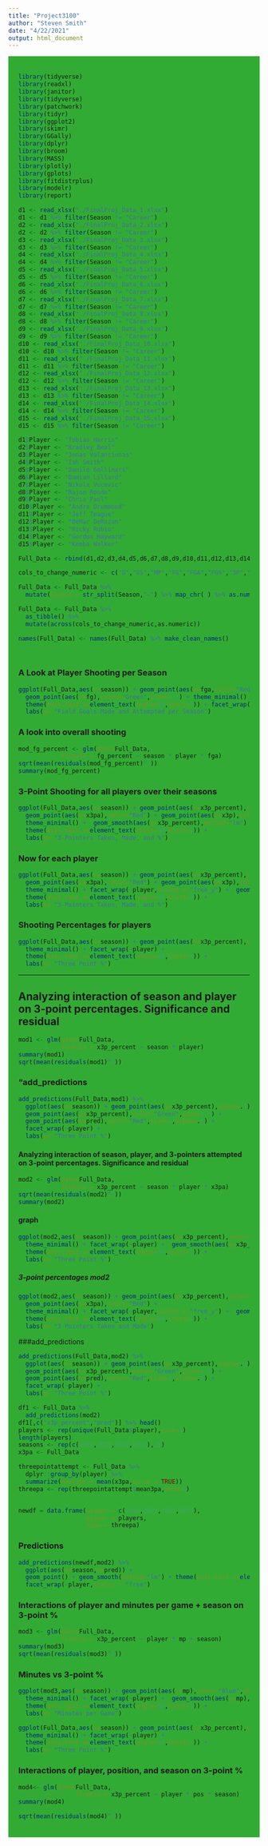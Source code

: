 ```yaml
---
title: "Project3100"
author: "Steven Smith"
date: "4/22/2021"
output: html_document
---
```


<style type="text/css">
.main-container {
  max-width:1800px;
  margin-left: auto;
  margin-right; auto;
}
</style>

<style>
div.green { background-color:#32ab34; border-radius: Spx; padding: 20px;}
</style>
<div class = "green">

```r
library(tidyverse)
library(readxl)
library(janitor)
library(tidyverse)
library(patchwork)
library(tidyr)
library(ggplot2)
library(skimr)
library(GGally)
library(dplyr)
library(broom)
library(MASS)
library(plotly)
library(gplots)
library(fitdistrplus)
library(modelr)
library(report)

d1 <- read_xlsx("./FinalProj_Data_1.xlsx")
d1 <- d1 %>% filter(Season != "Career")
d2 <- read_xlsx("./FinalProj_Data_2.xlsx")
d2 <- d2 %>% filter(Season != "Career")
d3 <- read_xlsx("./FinalProj_Data_3.xlsx")
d3 <- d3 %>% filter(Season != "Career")
d4 <- read_xlsx("./FinalProj_Data_4.xlsx")
d4 <- d4 %>% filter(Season != "Career")
d5 <- read_xlsx("./FinalProj_Data_5.xlsx")
d5 <- d5 %>% filter(Season != "Career")
d6 <- read_xlsx("./FinalProj_Data_6.xlsx")
d6 <- d6 %>% filter(Season != "Career")
d7 <- read_xlsx("./FinalProj_Data_7.xlsx")
d7 <- d7 %>% filter(Season != "Career")
d8 <- read_xlsx("./FinalProj_Data_8.xlsx")
d8 <- d8 %>% filter(Season != "Career")
d9 <- read_xlsx("./FinalProj_Data_9.xlsx")
d9 <- d9 %>% filter(Season != "Career")
d10 <- read_xlsx("./FinalProj_Data_10.xlsx")
d10 <- d10 %>% filter(Season != "Career")
d11 <- read_xlsx("./FinalProj_Data_11.xlsx")
d11 <- d11 %>% filter(Season != "Career")
d12 <- read_xlsx("./FinalProj_Data_12.xlsx")
d12 <- d12 %>% filter(Season != "Career")
d13 <- read_xlsx("./FinalProj_Data_13.xlsx")
d13 <- d13 %>% filter(Season != "Career")
d14 <- read_xlsx("./FinalProj_Data_14.xlsx")
d14 <- d14 %>% filter(Season != "Career")
d15 <- read_xlsx("./FinalProj_Data_15.xlsx")
d15 <- d15 %>% filter(Season != "Career")

d1$Player <- "Tobias Harris"
d2$Player <- "Bradley Beal"
d3$Player <- "Jonas Valanciunas"
d4$Player <- "Ish Smith"
d5$Player <- "Danilo Gallinari"
d6$Player <- "Damian Lillard"
d7$Player <- "Nikola Vucevic"
d8$Player <- "Rajon Rondo"
d9$Player <- "Chris Paul"
d10$Player <- "Andre Drummond"
d11$Player <- "Jeff Teague"
d12$Player <- "DeMar DeRozan"
d13$Player <- "Ricky Rubio"
d14$Player <- "Gordon Hayward"
d15$Player <- "Kemba Walker"

Full_Data <- rbind(d1,d2,d3,d4,d5,d6,d7,d8,d9,d10,d11,d12,d13,d14,d15)

cols_to_change_numeric <- c("G","GS","MP","FG","FGA","FG%","3P","3PA","3P%","2P","2PA","2P%","eFG%","FT","FTA","FT%","ORB","DRB","TRB","AST","STL","BLK","TOV","PF","PTS")

Full_Data <- Full_Data %>%
  mutate(Season = str_split(Season,"-") %>% map_chr(1) %>% as.numeric())

Full_Data <- Full_Data %>% 
  as_tibble() %>% 
  mutate(across(cols_to_change_numeric,as.numeric))

names(Full_Data) <- names(Full_Data) %>% make_clean_names()




```
### A Look at Player Shooting per Season
```r
ggplot(Full_Data,aes(x=season)) + geom_point(aes(y=fga,color="Red"),alpha=.5) +
  geom_point(aes(y=fg),color="Green",size=1.5) + theme_minimal() + geom_smooth(aes(y=fg),method="lm") +
  theme(axis.text.x=element_text(angle=60,hjust=1)) + facet_wrap(~player) + geom_smooth(aes(y=fga),method="lm")+
  labs(y= "Field Goals Made and Attempted per Season")
```

### A look into overall shooting
```r
mod_fg_percent <- glm(data=Full_Data,
            formula = fg_percent ~ season * player * fga)
sqrt(mean(residuals(mod_fg_percent)^2))
summary(mod_fg_percent)
```
### 3-Point Shooting for all players over their seasons
```r
ggplot(Full_Data,aes(x=season)) + geom_point(aes(y=x3p_percent),color="Blue",alpha=.25) +
  geom_point(aes(y=x3pa),color="Red") + geom_point(aes(y=x3p),color="Green") +
  theme_minimal() +  geom_smooth(aes(y=x3p_percent),method="lm") +
  theme(axis.text.x=element_text(angle=60,hjust=1)) +
  labs(y= "3-Pointers Taken, Made, and %")
```
### Now for each player
```r
ggplot(Full_Data,aes(x=season)) + geom_point(aes(y=x3p_percent),color="Blue",alpha=.25) +
  geom_point(aes(y=x3pa),color="Red") + geom_point(aes(y=x3p),color="Green") +
  theme_minimal() + facet_wrap(~player,scales = "free_y") +  geom_smooth(aes(y=x3p_percent),method="lm") +
  theme(axis.text.x=element_text(angle=60,hjust=1)) +
  labs(y= "3-Pointers Taken, Made, and %")
```

### Shooting Percentages for players
```r
ggplot(Full_Data,aes(x=season)) + geom_point(aes(y=x3p_percent),color="Blue",alpha=.25) +
  theme_minimal() + facet_wrap(~player) +
  theme(axis.text.x=element_text(angle=60,hjust=1)) +
  labs(y= "Three Point %")
```
___


## Analyzing interaction of season and player on 3-point percentages. Significance and residual
```r
mod1 <- glm(data=Full_Data,
            formula = x3p_percent ~ season * player)
summary(mod1)
sqrt(mean(residuals(mod1)^2))
```
### "add_predictions
```r
add_predictions(Full_Data,mod1) %>% 
  ggplot(aes(x=season)) + geom_point(aes(y=x3p_percent),alpha=.5) +
  geom_point(aes(y=x3p_percent),color="Green",size=1.5) +
  geom_point(aes(y=pred),color="Red",size=2,alpha=.5) +
  facet_wrap(~player) +
  labs(y= "Three Point %")
```

#### Analyzing interaction of season, player, and 3-pointers attempted on 3-point percentages. Significance and residual
```r
mod2 <- glm(data=Full_Data,
            formula = x3p_percent ~ season * player * x3pa)
sqrt(mean(residuals(mod2)^2))
summary(mod2)
```

#### graph
```r
ggplot(mod2,aes(x=season)) + geom_point(aes(y=x3p_percent),color="Blue",alpha=.25) +
  theme_minimal() + facet_wrap(~player) +  geom_smooth(aes(y=x3p_percent),method="lm") +
  theme(axis.text.x=element_text(angle=60,hjust=1)) +
  labs(y= "Three Point %")
```

##### 3-point percentages mod2
```r
ggplot(mod2,aes(x=season)) + geom_point(aes(y=x3p_percent),color="Blue",alpha=.25) +
  geom_point(aes(y=x3pa),color="Red") +
  theme_minimal() + facet_wrap(~player,scales = "free_y") +  geom_smooth(aes(y=x3p_percent),method="lm") +
  theme(axis.text.x=element_text(angle=60,hjust=1)) +
  labs(y= "3-Pointers Taken and Made")
```

###add_predictions
```r
add_predictions(Full_Data,mod2) %>% 
  ggplot(aes(x=season)) + geom_point(aes(y=x3p_percent),alpha=.5) +
  geom_point(aes(y=x3p_percent),color="Green",size=1.5) +
  geom_point(aes(y=pred),color="Red",size=2,alpha=.5) +
  facet_wrap(~player) +
  labs(y= "Three Point %")
```

```r
df1 <- Full_Data %>% 
  add_predictions(mod2) 
df1[,c("x3p_percent","pred")] %>% head()
players <- rep(unique(Full_Data$player),each=4)
length(players)
seasons <- rep(c(2021,2022,2022,2023),15)
x3pa <- Full_Data

threepointattempt <- Full_Data %>% 
  dplyr::group_by(player) %>% 
  summarize(mean3pa = mean(x3pa,na.rm = TRUE))
threepa <- rep(threepointattempt$mean3pa,each=4)


newdf = data.frame(season = c(2021,2022,2022,2023),
                   player = players,
                   x3pa = threepa)
```
### Predictions
```r
add_predictions(newdf,mod2) %>% 
  ggplot(aes(x=season,y=pred)) +
  geom_point() + geom_smooth(method="lm") + theme(axis.text.x=element_text(angle=60,hjust=1)) +
  facet_wrap(~player,scales = "free")
```
### Interactions of player and minutes per game + season on 3-point %
```r
mod3 <- glm(data=Full_Data,
            formula = x3p_percent ~ player * mp + season)
summary(mod3)
sqrt(mean(residuals(mod3)^2))
```
### Minutes vs 3-point %
```r
ggplot(mod3,aes(x=season)) + geom_point(aes(y=mp),color="Blue",alpha=.25) +
  theme_minimal() + facet_wrap(~player) +  geom_smooth(aes(y=mp),method="lm") +
  theme(axis.text.x=element_text(angle=60,hjust=1)) +
  labs(y= "Minutes per Game")

ggplot(Full_Data,aes(x=season)) + geom_point(aes(y=x3p_percent),color="Blue",alpha=.25) +
  theme_minimal() + facet_wrap(~player) +
  theme(axis.text.x=element_text(angle=60,hjust=1)) +
  labs(y= "Three Point %")
```

### Interactions of player, position, and season on 3-point %
```r
mod4<- glm(data=Full_Data,
                formula = x3p_percent ~ player * pos * season)
summary(mod4)

sqrt(mean(residuals(mod4)^2))
```